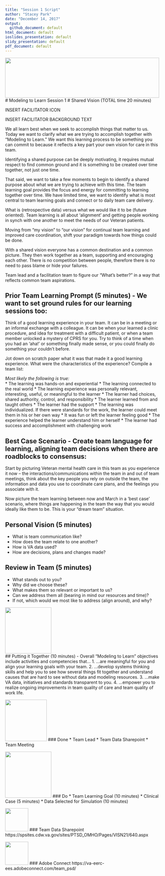 ```yaml
---
title: "Session 1 Script"
author: "Stacey Park"
date: "December 14, 2017"
output: 
  github_document: default
html_document: default
ioslides_presentation: default
slidy_presentation: default
pdf_document: default
---
```


<!--MTL Logo -->
<img src = "https://rawgit.com/lzim/teampsd/teampsd_style/ModelingToLearn_logo1.png"
     height = "130" width = "500">  
# Modeling to Learn Session 1
# Shared Vision (TOTAL time 20 minutes)

INSERT FACILITATOR ICON

INSERT FACILITATOR BACKGROUND TEXT

We all learn best when we seek to accomplish things that matter to us. Today we want to clarify what we are trying to accomplish together with “Modeling to Learn.” We want this learning process to be something you can commit to because it reflects a key part your own vision for care in this team.  

Identifying a shared purpose can be deeply motivating, it requires mutual respect to find common ground and it is something to be created over time together, not just one time.  

That said, we want to take a few moments to begin to identify a shared purpose about what we are trying to achieve with this time. The team learning goal provides the focus and energy for committing to learning together over time. We have limited time, we want to identify what is most central to team learning goals and connect or to daily team care delivery.  

What is (retrospective data) versus what we would like it to be (future oriented). Team learning is all about ‘alignment’ and getting people working in synch with one another to meet the needs of our Veteran patients.  

Moving from “my vision” to “our vision” for continual team learning and improved care coordination, shift your paradigm towards how things could be done.  

With a shared vision everyone has a common destination and a common picture. They then work together as a team, supporting and encouraging each other. There is no competition between people, therefore there is no need to pass blame or hide your failures.  

Team lead and a facilitation team to figure our “What’s better?” in a way that reflects common team aspirations.  

## Prior Team Learning Prompt (5 minutes) - We want to set ground rules for our learning sessions too:  

Think of a good learning experience in your team. It can be in a meeting or an informal exchange with a colleague. It can be when your learned a clinic procedure, and idea for treatment with a difficult patient, or when a team member unlocked a mystery of CPRS for you. Try to think of a time when you had an ‘aha!’ or something finally made sense, or you could finally do something your couldn’t before.  

Jot down on scratch paper what it was that made it a good learning experience. What were the characteristics of the experience? Compile a team list:  

*Most likely the following is true:*   
* The learning was hands-on and experiential
* The learning connected to the real world
* The learning experience was personally relevant, interesting, useful, or meaningful to the learner
* The learner had choices, shared authority, control, and responsibility
* The learner learned from and taught others
* The learner had the support
* The learning was individualized. If there were standards for the work, the learner could meet them in his or her own way
* It was fun or left the learner feeling good
* The experience helped the learner understand him or herself
* The learner had success and accomplishment with challenging work

## Best Case Scenario - Create team language for learning, aligning team decisions when there are roadblocks to consensus:
Start by picturing Veteran mental health care in this team as you experience it now – the interactions/communications within the team in and out of team meetings, think about the key people you rely on outside the team, the information and data you use to coordinate care plans, and the feelings you associate with it.  

Now picture the team learning between now and March in a ‘best case’ scenario, where things are happening in the team the way that you would ideally like them to be. This is your “dream team” situation.  

## Personal Vision (5 minutes)  
* What is team communication like?
* How does the team relate to one another?
* How is VA data used?
* How are decisions, plans and changes made?

## Review in Team (5 minutes)  
* What stands out to you?
* Why did we choose these?
* What makes them so relevant or important to us?
* Can we address them all (bearing in mind our resources and time)?
* If not, which would we most like to address (align around), and why?

<!-- Learning Objectives Icon -->
<img src = "https://raw.githubusercontent.com/lzim/teampsd/hexagon_icons/np_star_778913_003F72.png"
     height = "150" width = "150">   
## Putting it Together (10 minutes) - Overall "Modeling to Learn" objectives include activities and competencies that…
1.	…are meaningful for you and align your learning goals with your team.
2.	…develop systems thinking skills and help you to see how several things fit together and understand causes that are hard to see without data and modeling resources.
3.	…make VA data, initiatives and standards transparent to you. 
4.	…empower you to realize ongoing improvements in team quality of care and team quality of work life.

<!-- Done List Icon -->
<img src = "https://raw.githubusercontent.com/lzim/teampsd/hexagon_icons/np_hexagon-check-mark_309690_003F72.png"
     height = "135" width = "135">
### Done 
* Team Lead
* Team Data Sharepoint
* Team Meeting 

<!-- Do List Icon -->     
<img src = "https://raw.githubusercontent.com/lzim/teampsd/hexagon_icons/np_synchronize_778914_003F72.png"
     height = "150" width = "150">
### Do
* Team Learning Goal (10 minutes) 
* Clinical Case (5 minutes) 
* Data Selected for Simulation (10 minutes)

<!--SharePoint icon-->
<img src = "https://raw.githubusercontent.com/lzim/teampsd/hexagon_icons/np_bar-chart-decline_869492_598527.png"
     height = "75" width = "75" style = "border: 0;">
### Team Data Sharepoint
https://spsites.cdw.va.gov/sites/PTSD_OMHO/Pages/VISN21/640.aspx


<!--Adobe Connect icon-->
<img src = "https://raw.githubusercontent.com/lzim/teampsd/hexagon_icons/np_feedback_546911_598527.png"
     height = "75" width = "75" style = "border: 0;">
### Adobe Connect
https://va-eerc-ees.adobeconnect.com/team_psd/
